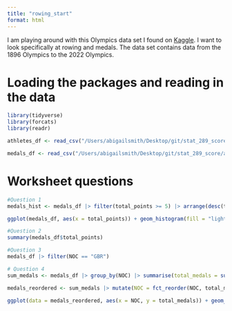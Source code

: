 ```yaml
---
title: "rowing_start"
format: html
---
```


I am playing around with this Olympics data set I found on [Kaggle](https://www.kaggle.com/code/kalilurrahman/olympic-games-eda){}. I want to look specifically at rowing and medals. The data set contains data from the 1896 Olympics to the 2022 Olympics. 

# Loading the packages and reading in the data

```r
library(tidyverse)
library(forcats)
library(readr)
```

```r
athletes_df <- read_csv("/Users/abigailsmith/Desktop/git/stat_289_score/awsmit22/rowing_module/data_repo_submission/athlete_events.csv")
```

```r
medals_df <- read_csv("/Users/abigailsmith/Desktop/git/stat_289_score/awsmit22/rowing_module/data_repo_submission/rowing_medals.csv")
```

# Worksheet questions

```r
#Question 1
medals_hist <- medals_df |> filter(total_points >= 5) |> arrange(desc(total_points)) 

ggplot(medals_df, aes(x = total_points)) + geom_histogram(fill = "lightblue", colour = "black", bins = 20) + theme_minimal() + labs(title = "Histogram of total_points for all countries in all events")
```

```r
#Question 2
summary(medals_df$total_points)
```

```r
#Question 3
medals_df |> filter(NOC == "GBR")
```

```r
# Question 4
sum_medals <- medals_df |> group_by(NOC) |> summarise(total_medals = sum(total_medals)) 

medals_reordered <- sum_medals |> mutate(NOC = fct_reorder(NOC, total_medals))

ggplot(data = medals_reordered, aes(x = NOC, y = total_medals)) + geom_col(fill = "lightblue", colour = "grey") + coord_flip() + theme_minimal() + labs(title = "Barplot of NOC ranked by total_medals")
```






